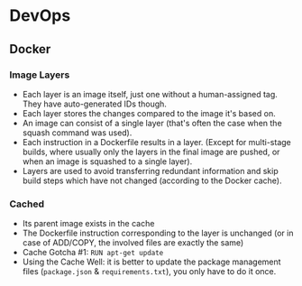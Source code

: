 # DevOps

## Docker

### Image Layers

- Each layer is an image itself, just one without a human-assigned tag. They have auto-generated IDs though.
- Each layer stores the changes compared to the image it's based on.
- An image can consist of a single layer (that's often the case when the squash command was used).
- Each instruction in a Dockerfile results in a layer. (Except for multi-stage builds, where usually only the layers in the final image are pushed, or when an image is squashed to a single layer).
- Layers are used to avoid transferring redundant information and skip build steps which have not changed (according to the Docker cache).

### Cached

- Its parent image exists in the cache
- The Dockerfile instruction corresponding to the layer is unchanged (or in case of ADD/COPY, the involved files are exactly the same)
- Cache Gotcha #1: `RUN apt-get update`
- Using the Cache Well: it is better to update the package management files (`package.json` & `requirements.txt`), you only have to do it once.
